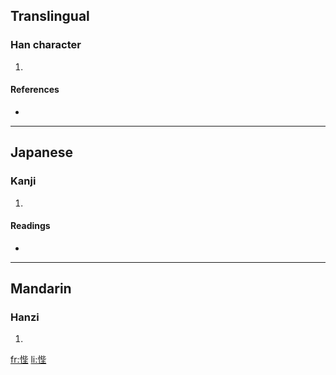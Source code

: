 ==Translingual==

===Han character===
{{Han char|rn=61|rad=心|as=07|sn=10|four=|canj=心心心土 (PPPG)}}

# {{defn|Han|sort=心07}}

====References====
* {{Han ref|kx=0386.210|dkj=10624|dj=0718.210|hdz=42303.100|uh=6082|ud=24706}}

----

==Japanese==

===Kanji===
{{ja-kanji|grade=|rs=心07}}

# {{defn|Japanese}}

====Readings====
* {{ja-readings|on=[[ひ]] (hi), [[へい]] (hei)|kun=[[あやまる]] (ayamaru), [[つつしむ]] (tsutsushimu)}}

----

==Mandarin==

===Hanzi===
{{cmn-hanzi|pin=[[pī]] ([[pi1]]), [[tú]] ([[tu2]])|wg=p'i<sup>1</sup>, t'u<sup>2</sup>}}

# {{defn|Mandarin}}

[[fr:悂]]
[[li:悂]]